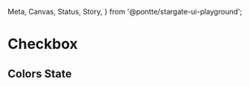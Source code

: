   Meta,
  Canvas,
  Status,
  Story,
} from '@pontte/stargate-ui-playground';


<Meta title="Core/Form Elements/Checkbox" component={Checkbox} />

# Checkbox

<Status type="experimental" />

<Canvas>
  <Story name="Checkbox">
    <Checkbox
      label="Cool checkbox"
    />
    <Checkbox
      label="Cool checkbox"
      checked
    />
  </Story>
</Canvas>

## Colors State

<Canvas>
  <Story name="Colors State">
    <Checkbox
      label
      color="success"
    />
    <Checkbox
      color="warning"
      checked
    />
    <Checkbox
      color="error"
      checked
    />
  </Story>
</Canvas>
